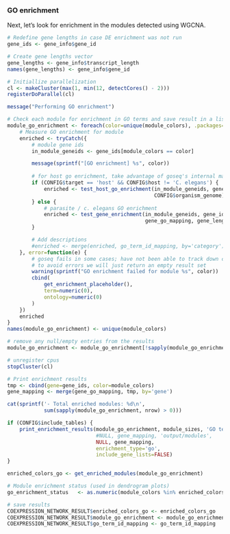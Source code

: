 ### GO enrichment

Next, let's look for enrichment in the modules detected using WGCNA.

```r
# Redefine gene lengths in case DE enrichment was not run
gene_ids <- gene_info$gene_id

# Create gene lengths vector
gene_lengths <- gene_info$transcript_length
names(gene_lengths) <- gene_info$gene_id
```

```r
# Initiallize parallelization
cl <- makeCluster(max(1, min(12, detectCores() - 2)))
registerDoParallel(cl)

message("Performing GO enrichment")

# Check each module for enrichment in GO terms and save result in a list
module_go_enrichment <- foreach(color=unique(module_colors), .packages=c('goseq')) %dopar% {
    # Measure GO enrichment for module
    enriched <- tryCatch({
        # module gene ids
        in_module_geneids <- gene_ids[module_colors == color]

        message(sprintf("[GO enrichment] %s", color))
    
        # for host go enrichment, take advantage of goseq's internal mapping
        if (CONFIG$target == 'host' && CONFIG$host != 'C. elegans') {
            enriched <- test_host_go_enrichment(in_module_geneids, gene_ids,
                                                CONFIG$organism_genome)
        } else {
            # parasite / c. elegans GO enrichment
            enriched <- test_gene_enrichment(in_module_geneids, gene_ids,
                                             gene_go_mapping, gene_lengths)
        }

        # Add descriptions
        #enriched <- merge(enriched, go_term_id_mapping, by='category')
    }, error=function(e) {
        # goseq fails in some cases; have not been able to track down cause yet
        # to avoid errors we will just return an empty result set
        warning(sprintf("GO enrichment failed for module %s", color))
        cbind(
            get_enrichment_placeholder(),
            term=numeric(0),
            ontology=numeric(0)
        )
    })
    enriched
}
names(module_go_enrichment) <- unique(module_colors)

# remove any null/empty entries from the results
module_go_enrichment <- module_go_enrichment[!sapply(module_go_enrichment, is.null)]

# unregister cpus
stopCluster(cl)
```

```r
# Print enrichment results
tmp <- cbind(gene=gene_ids, color=module_colors)
gene_mapping <- merge(gene_go_mapping, tmp, by='gene')

cat(sprintf('- Total enriched modules: %d\n', 
            sum(sapply(module_go_enrichment, nrow) > 0)))

if (CONFIG$include_tables) {
    print_enrichment_results(module_go_enrichment, module_sizes, 'GO terms',
                             #NULL, gene_mapping, 'output/modules', 
                             NULL, gene_mapping, 
                             enrichment_type='go',
                             include_gene_lists=FALSE)
}

enriched_colors_go <- get_enriched_modules(module_go_enrichment)

# Module enrichment status (used in dendrogram plots)
go_enrichment_status   <- as.numeric(module_colors %in% enriched_colors_go)

# save results
COEXPRESSION_NETWORK_RESULT$enriched_colors_go <- enriched_colors_go
COEXPRESSION_NETWORK_RESULT$module_go_enrichment <- module_go_enrichment
COEXPRESSION_NETWORK_RESULT$go_term_id_mapping <- go_term_id_mapping
```
